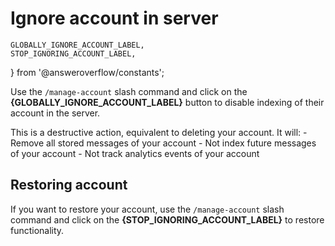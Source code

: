 # Ignore account in server

	GLOBALLY_IGNORE_ACCOUNT_LABEL,
	STOP_IGNORING_ACCOUNT_LABEL,
} from '@answeroverflow/constants';

Use the `/manage-account` slash command and click on the **{GLOBALLY_IGNORE_ACCOUNT_LABEL}** button to disable indexing of their account in the server.


<Callout type="error" emoji="❗">
	This is a destructive action, equivalent to deleting your account. It will: -
	Remove all stored messages of your account - Not index future messages of your
	account - Not track analytics events of your account
</Callout>

## Restoring account

If you want to restore your account, use the `/manage-account` slash command and click on the **{STOP_IGNORING_ACCOUNT_LABEL}** to restore functionality.
